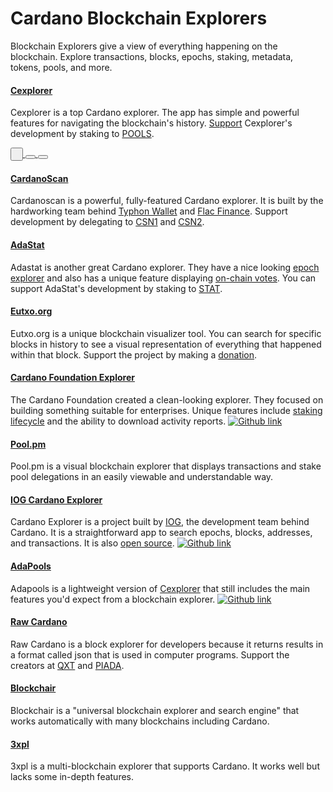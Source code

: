 
# Cardano Blockchain Explorers

Blockchain Explorers give a view of everything happening on the blockchain. Explore transactions, blocks, epochs, staking, metadata, tokens, pools, and more.

#### [Cexplorer](https://cexplorer.io/)

Cexplorer is a top Cardano explorer. The app has simple and powerful features for navigating the blockchain's history. [Support](https://cexplorer.io/donate) Cexplorer's development by staking to [POOLS](https://cexplorer.io/pool/pool1cduc7ut6grhqyavrmm3gzcdf4qfdsjk7vdwcxy9c0r5fyaxh2sqhttps://).

<a className="website-link" href="https://cexplorer.io/" target="_blank">
  <button
    class="text-cyan-500 border border-cyan-500 hover:bg-cyan-500 hover:text-white active:bg-cyan-600 fill-cyan-500 hover:fill-white font-bold uppercase text-xs px-1 py-1 rounded-full outline-none focus:outline-none mr-1 mb-1 ease-linear transition-all duration-150 tag-icon-button"
    type="button"
  >
    <div className="tag-icon">
      <Arrow className="tag-icon-svg tag-icon-open-website" />
      &nbsp;
    </div>
  </button>
</a>
<a className="os-link" href="https://github.com/cexplorer/cexplorer.io" target="_blank" >
  <button
    class="text-cyan-500 border border-cyan-500 hover:bg-cyan-500 hover:text-white active:bg-cyan-600 fill-cyan-500 hover:fill-white font-bold uppercase text-xs px-1 py-1 rounded-full outline-none focus:outline-none mr-1 mb-1 ease-linear transition-all duration-150 tag-icon-button"
    type="button"
  >
    <div className="tag-icon">
      <OpenSource className="tag-icon-svg tag-icon-open-source" />
    </div>
  </button>
</a>
<a className="x-social-link" href="https://twitter.com/cexplorer_io" target="_blank">
  <button
    class="text-cyan-500 border border-cyan-500 hover:bg-cyan-500 hover:text-white active:bg-cyan-600 fill-cyan-500 hover:fill-white font-bold uppercase text-xs px-1 py-1 rounded-full outline-none focus:outline-none mr-1 mb-1 ease-linear transition-all duration-150 tag-icon-button"
    type="button"
  >
    <div className="tag-icon">
      <XLogo className="tag-icon-svg tag-icon-x" />
    </div>
  </button>
</a>

#### [CardanoScan](https://cardanoscan.io/)

Cardanoscan is a powerful, fully-featured Cardano explorer. It is built by the hardworking team behind [Typhon Wallet](https://twitter.com/TyphonWallet) and [Flac Finance](https://twitter.com/FlacFinance). Support development by delegating to [CSN1](https://cexplorer.io/pool/pool10hex9l4wjgqarvhr94xgyh9frv5lhtajhrj4dah0kl65jtws30khttps://) and [CSN2](https://cexplorer.io/pool/pool1mfgqn8n658vjdcvg3xgtr3qyet64fht0dzsukqeznxw36z8g2k6https://).

#### [AdaStat](https://adastat.net/)

Adastat is another great Cardano explorer. They have a nice looking [epoch explorer](https://adastat.net/epochs) and also has a unique feature displaying [on-chain votes](https://adastat.net/polls). You can support AdaStat's development by staking to [STAT](https://adastat.net/pools/77b0a93c26ac65be36e9a9f220f9a43cbc57d705fc5d8f1de5fdeea1).

#### [Eutxo.org](https://eutxo.org/)

Eutxo.org is a unique blockchain visualizer tool. You can search for specific blocks in history to see a visual representation of everything that happened within that block. Support the project by making a [donation](https://eutxo.org/contact).

#### [Cardano Foundation Explorer](https://beta.explorer.cardano.org/en/)

The Cardano Foundation created a clean-looking explorer. They focused on building something suitable for enterprises. Unique features include [staking lifecycle](https://beta.explorer.cardano.org/en/staking-lifecycle/) and the ability to download activity reports. 
[![Github link](https://img.shields.io/badge/GitHub-100000?style=for-the-badge&logo=github&logoColor=white)](https://github.com/cardano-foundation/cf-explorer)

#### [Pool.pm](https://pool.pm/)

Pool.pm is a visual blockchain explorer that displays transactions and stake pool delegations in an easily viewable and understandable way. 

#### [IOG Cardano Explorer](https://explorer.cardano.org/)

Cardano Explorer is a project built by [IOG](https://iohk.io/), the development team behind Cardano. It is a straightforward app to search epochs, blocks, addresses, and transactions. It is also [open source](https://github.com/input-output-hk/cardano-explorer-app).
[![Github link](https://img.shields.io/badge/GitHub-100000?style=for-the-badge&logo=github&logoColor=white)](https://github.com/input-output-hk/cardano-explorer-app)

#### [AdaPools](https://adapools.org/)

Adapools is a lightweight version of [Cexplorer](https://cexplorer.io/) that still includes the main features you'd expect from a blockchain explorer.
[![Github link](https://img.shields.io/badge/GitHub-100000?style=for-the-badge&logo=github&logoColor=white)](https://github.com/cardanians/adapools.org)

#### [Raw Cardano](https://rawcardano.app/)

Raw Cardano is a block explorer for developers because it returns results in a format called json that is used in computer programs.
Support the creators at [QXT](https://twitter.com/quixotepool) and [PIADA](https://twitter.com/Piada_stakePool).

#### [Blockchair](https://blockchair.com/cardano)

Blockchair is a "universal blockchain explorer and search engine" that works automatically with many blockchains including Cardano.

#### [3xpl](https://3xpl.com/cardano)

3xpl is a multi-blockchain explorer that supports Cardano. It works well but lacks some in-depth features.
